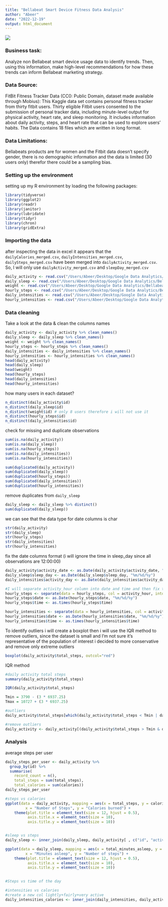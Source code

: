 ```yaml
---
title: "Bellabeat Smart Device Fitness Data Analysis"
author: "Abeer"
date: "2022-12-19"
output: html_document
---
```



![](/Users/Abeer/Desktop/Google Data Analytics/Bellabeat-Smart-Device-Fitness-Data-Analysis/bellabeatTrademark.png)  


### Business task:
 Analyze non Bellabeat smart device usage data to identify trends. Then, using this information, make high-level recommendations for how these trends can inform Bellabeat marketing strategy.

### Data Source:
 FitBit Fitness Tracker Data (CC0: Public Domain, dataset made available through Mobius): This Kaggle data set contains personal fitness tracker from thirty fitbit users. Thirty eligible Fitbit users consented to the submission of personal tracker data, including minute-level output for physical activity, heart rate, and sleep monitoring. It includes information about daily activity, steps, and heart rate that can be used to explore users’ habits. The Data contains 18 files which are written in long format.

### Data Limitations:
Bellabeats products are for women and the Fitbit data doesn't specify gender, there is no demographic information and the data is limited (30 users only) therefor there could be a sampling bias.



### Setting up the environment
setting up my R environment by loading the following packages:

```r
library(tidyverse)
library(ggplot2)
library(readr)
library(janitor)
library(lubridate)
library(tidyr)
library(chron)
library(gridExtra)
```

### Importing the data
after inspecting the data in excel it appears that the `dailyCalories_merged.csv`, `dailyIntensities_merged.csv`, `dailySteps_merged.csv` have been merged into `dailyActivity_merged.csv`. So, I will only use `dailyActivity_merged.csv` and `sleepDay_merged.csv`
```r
daily_activity <- read.csv("/Users/Abeer/Desktop/Google Data Analytics/Bellabeat-Smart-Device-Fitness-Data-Analysis/Bellabeat-case-study/Fitabase Data 4.12.16-5.12.16/dailyActivity_merged.csv")
daily_sleep <- read.csv("/Users/Abeer/Desktop/Google Data Analytics/Bellabeat-Smart-Device-Fitness-Data-Analysis/Bellabeat-case-study/Fitabase Data 4.12.16-5.12.16/sleepDay_merged.csv")
weight <- read.csv("/Users/Abeer/Desktop/Google Data Analytics/Bellabeat-Smart-Device-Fitness-Data-Analysis/Bellabeat-case-study/Fitabase Data 4.12.16-5.12.16/weightLogInfo_merged.csv")
hourly_steps <- read.csv("/Users/Abeer/Desktop/Google Data Analytics/Bellabeat-Smart-Device-Fitness-Data-Analysis/Bellabeat-case-study/Fitabase Data 4.12.16-5.12.16/hourlySteps_merged.csv")
daily_intensities <- read.csv("/Users/Abeer/Desktop/Google Data Analytics/Bellabeat-Smart-Device-Fitness-Data-Analysis/Bellabeat-case-study/Fitabase Data 4.12.16-5.12.16/dailyIntensities_merged.csv")
hourly_intensities <- read.csv("/Users/Abeer/Desktop/Google Data Analytics/Bellabeat-Smart-Device-Fitness-Data-Analysis/Bellabeat-case-study/Fitabase Data 4.12.16-5.12.16/hourlyIntensities_merged.csv")
```

### Data cleaning
Take a look at the data & clean the columns names
```r
daily_activity <- daily_activity %>% clean_names()
daily_sleep <- daily_sleep %>% clean_names()
weight <- weight %>% clean_names()
hourly_steps <- hourly_steps %>% clean_names()
daily_intensities <- daily_intensities %>% clean_names()
hourly_intensities <- hourly_intensities %>% clean_names()
head(daily_activity)
head(daily_sleep)
head(weight)
head(hourly_steps)
head(daily_intensities)
head(hourly_intensities)
```

how many users in each dataset? 
```r
n_distinct(daily_activity$id)
n_distinct(daily_sleep$id)
n_distinct(weight$id) # only 8 users therefore i will not use it 
n_distinct(hourly_steps$id)
n_distinct(daily_intensities$id)

```


check for missing and duplicate observations
```r
sum(is.na(daily_activity))
sum(is.na(daily_sleep))
sum(is.na(hourly_steps))
sum(is.na(daily_intensities))
sum(is.na(hourly_intensities))
```
```r
sum(duplicated(daily_activity))
sum(duplicated(daily_sleep))
sum(duplicated(hourly_steps))
sum(duplicated(daily_intensities))
sum(duplicated(hourly_intensities))
```


remove duplicates from `daily_sleep`
```r
daily_sleep <- daily_sleep %>% distinct()
sum(duplicated(daily_sleep))
```


we can see that the data type for date columns is char
```r
str(daily_activity)
str(daily_sleep)
str(hourly_steps)
str(daily_intensities)
str(hourly_intensities)
```


fix the date columns format (i will ignore the time in sleep_day since all observations are 12:00:00)
```r
daily_activity$activity_date <- as.Date(daily_activity$activity_date, "%m/%d/%y")
daily_sleep$sleep_day <- as.Date(daily_sleep$sleep_day, "%m/%d/%y")
daily_intensities$activity_day <- as.Date(daily_intensities$activity_day, "%m/%d/%y")

#I will separate activity_hour column into date and time and then fix the data type
hourly_steps <- separate(data = hourly_steps, col = activity_hour, into  = c('date', 'time'), sep = ' ')
hourly_steps$date <- as.Date(hourly_steps$date, "%m/%d/%y")
hourly_steps$time <- as.times(hourly_steps$time)

hourly_intensities <- separate(data = hourly_intensities, col = activity_hour, into  = c('date', 'time'), sep = ' ')
hourly_intensities$date <- as.Date(hourly_intensities$date, "%m/%d/%y")
hourly_intensities$time <- as.times(hourly_intensities$time)

```

To identify outliers i will create a boxplot then i will use the IQR method to remove outliers, since the dataset is small and I’m not sure it’s representative of the population of interest i decided to more conservative and remove only extreme outliers
```r

boxplot(daily_activity$total_steps, outcol="red")


```
IQR method
```r
#daily activity total steps
summary(daily_activity$total_steps)

IQR(daily_activity$total_steps)

Tmin = 3790 - (3 * 6937.25)
Tmax = 10727 + (3 * 6937.25)

#outliers
daily_activity$total_steps[which(daily_activity$total_steps < Tmin | daily_activity$total_steps > Tmax)]

#remove outliers
daily_activity <- daily_activity[(daily_activity$total_steps > Tmin & daily_activity$total_steps < Tmax),]
```



### Analysis

average steps per user
```r
daily_steps_per_user <- daily_activity %>% 
  group_by(id) %>% 
  summarise(
    record_count = n(),
    total_steps = sum(total_steps),
    total_calories = sum(calories))
daily_steps_per_user

#steps vs calories
ggplot(data = daily_activity, mapping = aes(x = total_steps, y = calories)) + geom_point() + geom_smooth(method = "lm") + theme_linedraw() +labs(title = " Calories vs Steps", 
         x = "Number of Steps", y = "Calories burned") +
    theme(plot.title = element_text(size = 12, hjust = 0.5),
          axis.title.x = element_text(size = 10),
          axis.title.y = element_text(size = 10)) 



```

```r
#sleep vs steps
daily_sleep <- inner_join(daily_sleep, daily_activity[ , c("id", "activity_date", "total_steps")], by = c("id" = "id", "sleep_day" = "activity_date"))

ggplot(data = daily_sleep, mapping = aes(x = total_minutes_asleep, y = total_steps)) + geom_point()  + geom_smooth(method = "lm") + theme_linedraw() +labs(title = " sleep vs Steps", 
         x = "Minutes asleep", y = "Number of steps") +
    theme(plot.title = element_text(size = 12, hjust = 0.5),
          axis.title.x = element_text(size = 10),
          axis.title.y = element_text(size = 10)) 
  

```

```r
#Steps vs time of the day
```



```r
#intensities vs calories
#create a new col lightly+fairly+very active
daily_intensities_calories <- inner_join(daily_intensities, daily_activity[ , c("id", "activity_date", "total_steps")], by = c("id" = "id", "activity_day" = "activity_date"))


```
















